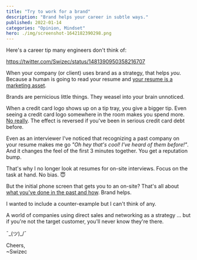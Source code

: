 ```yaml
---
title: "Try to work for a brand"
description: "Brand helps your career in subtle ways."
published: 2022-01-14
categories: "Opinion, Mindset"
hero: ./img/screenshot-1642182390298.png
---
```


Here's a career tip many engineers don't think of:

https://twitter.com/Swizec/status/1481390950358216707

When your company (or client) uses brand as a strategy, that helps _you_. Because a human is going to read your resume and [your resume is a marketing asset](https://thenewstack.io/what-it-takes-to-become-a-senior-engineer/).

Brands are pernicious little things. They weasel into your brain unnoticed.

When a credit card logo shows up on a tip tray, you give a bigger tip. Even seeing a credit card logo somewhere in the room makes you spend more. [No really](https://www.apa.org/pubs/journals/releases/xap143213.pdf). The effect is reversed if you've been in serious credit card debt before.

Even as an interviewer I've noticed that recognizing a past company on your resume makes me go _"Oh hey that's cool! I've heard of them before!"_. And it changes the feel of the first 3 minutes together. You get a reputation bump.

That's why I no longer look at resumes for on-site interviews. Focus on the task at hand. No bias. 😇

But the initial phone screen that gets you to an on-site? That's all about [what you've done in the past and how](https://swizec.com/blog/what-to-expect-in-senior-level-interviews/). Brand helps.

I wanted to include a counter-example but I can't think of any.

A world of companies using direct sales and networking as a strategy ... but if you're not the target customer, you'll never know they're there.

¯\_(ツ)\_/¯

Cheers,<br/>
~Swizec
